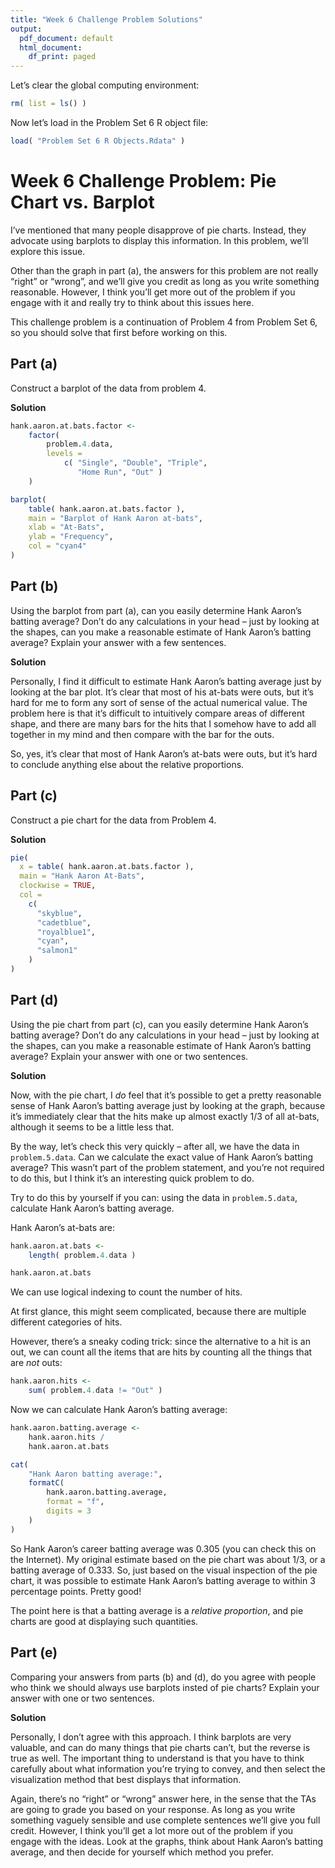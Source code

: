 ```yaml
---
title: "Week 6 Challenge Problem Solutions"
output:
  pdf_document: default
  html_document:
    df_print: paged
---
```




Let's clear the global computing environment:
```r
rm( list = ls() )
```




Now let's load in the Problem Set 6 R object file:
```r
load( "Problem Set 6 R Objects.Rdata" )
```



# Week 6 Challenge Problem: Pie Chart vs. Barplot

I've mentioned that many people disapprove of pie charts. Instead, they advocate using barplots to display this information. In this problem, we'll explore this issue.

Other than the graph in part (a), the answers for this problem are not really "right" or "wrong", and we'll give you credit as long as you write something reasonable. However, I think you'll get more out of the problem if you engage with it and really try to think about this issues here.


This challenge problem is a continuation of Problem 4 from Problem Set 6, so you should solve that first before working on this.


## Part (a)

Construct a barplot of the data from problem 4.

**Solution**

```r
hank.aaron.at.bats.factor <-
    factor(
        problem.4.data,
        levels =
            c( "Single", "Double", "Triple",
               "Home Run", "Out" )
    )

barplot(
    table( hank.aaron.at.bats.factor ),
    main = "Barplot of Hank Aaron at-bats",
    xlab = "At-Bats",
    ylab = "Frequency",
    col = "cyan4"
)
```



## Part (b)

Using the barplot from part (a), can you easily determine Hank Aaron's batting average? Don't do any calculations in your head -- just by looking at the shapes, can you make a reasonable estimate of Hank Aaron's batting average? Explain your answer with a few sentences.

**Solution**

Personally, I find it difficult to estimate Hank Aaron's batting average just by looking at the bar plot. It's clear that most of his at-bats were outs, but it's hard for me to form any sort of sense of the actual numerical value. The problem here is that it's difficult to intuitively compare areas of different shape, and there are many bars for the hits that I somehow have to add all together in my mind and then compare with the bar for the outs.

So, yes, it's clear that most of Hank Aaron's at-bats were outs, but it's hard to conclude anything else about the relative proportions.





## Part (c)

Construct a pie chart for the data from Problem 4.

**Solution**

```r
pie(
  x = table( hank.aaron.at.bats.factor ),
  main = "Hank Aaron At-Bats",
  clockwise = TRUE,
  col = 
    c(
      "skyblue",
      "cadetblue",
      "royalblue1",
      "cyan",
      "salmon1"
    )
)
```




## Part (d)

Using the pie chart from part (c), can you easily determine Hank Aaron's batting average? Don't do any calculations in your head -- just by looking at the shapes, can you make a reasonable estimate of Hank Aaron's batting average? Explain your answer with one or two sentences.

**Solution**

Now, with the pie chart, I *do* feel that it's possible to get a pretty reasonable sense of Hank Aaron's batting average just by looking at the graph, because it's immediately clear that the hits make up almost exactly 1/3 of all at-bats, although it seems to be a little less that.

By the way, let's check this very quickly -- after all, we have the data in `problem.5.data`. Can we calculate the exact value of Hank Aaron's batting average? This wasn't part of the problem statement, and you're not required to do this, but I think it's an interesting quick problem to do.

Try to do this by yourself if you can: using the data in `problem.5.data`, calculate Hank Aaron's batting average.

Hank Aaron's at-bats are:
```r
hank.aaron.at.bats <-
    length( problem.4.data )

hank.aaron.at.bats

```

We can use logical indexing to count the number of hits.

At first glance, this might seem complicated, because there are multiple different categories of hits.

However, there's a sneaky coding trick: since the alternative to a hit is an out, we can count all the items that are hits by counting all the things that are *not* outs:
```r
hank.aaron.hits <-
    sum( problem.4.data != "Out" )
```

Now we can calculate Hank Aaron's batting average:
```r
hank.aaron.batting.average <-
    hank.aaron.hits /
    hank.aaron.at.bats

cat(
    "Hank Aaron batting average:",
    formatC(
        hank.aaron.batting.average,
        format = "f",
        digits = 3
    )
)
```

So Hank Aaron's career batting average was 0.305 (you can check this on the Internet). My original estimate based on the pie chart was about 1/3, or a batting average of 0.333. So, just based on the visual inspection of the pie chart, it was possible to estimate Hank Aaron's batting average to within 3 percentage points. Pretty good!

The point here is that a batting average is a *relative proportion*, and pie charts are good at displaying such quantities.



## Part (e)

Comparing your answers from parts (b) and (d), do you agree with people who think we should always use barplots insted of pie charts? Explain your answer with one or two sentences.

**Solution**

Personally, I don't agree with this approach. I think barplots are very valuable, and can do many things that pie charts can't, but the reverse is true as well. The important thing to understand is that you have to think carefully about what information you're trying to convey, and then select the visualization method that best displays that information.

Again, there's no "right" or "wrong" answer here, in the sense that the TAs are going to grade you based on your response. As long as you write something vaguely sensible and use complete sentences we'll give you full credit. However, I think you'll get a lot more out of the problem if you engage with the ideas. Look at the graphs, think about Hank Aaron's batting average, and then decide for yourself which method you prefer.






























































